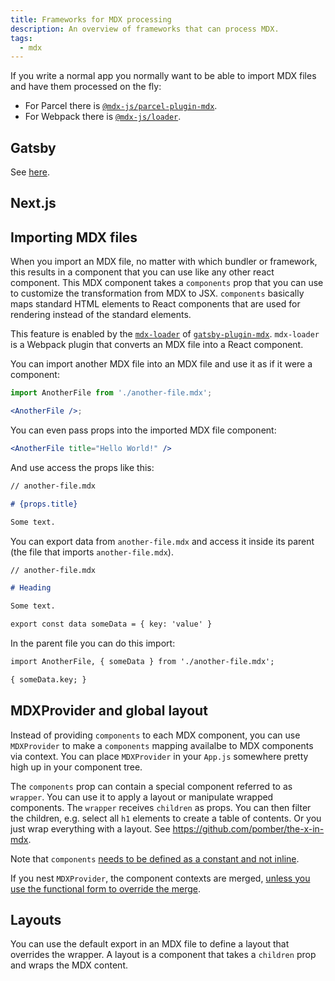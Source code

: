 ```yaml
---
title: Frameworks for MDX processing
description: An overview of frameworks that can process MDX.
tags:
  - mdx
---
```


If you write a normal app you normally want to be able to import MDX files and
have them processed on the fly:

- For Parcel there is
  [`@mdx-js/parcel-plugin-mdx`](https://mdxjs.com/getting-started/parcel).
- For Webpack there is
  [`@mdx-js/loader`](https://mdxjs.com/getting-started/webpack).

## Gatsby

See [here](/notes/gatsby/gatsby-plugin-mdx).

## Next.js

## Importing MDX files

When you import an MDX file, no matter with which bundler or framework, this
results in a component that you can use like any other react component. This MDX
component takes a `components` prop that you can use to customize the
transformation from MDX to JSX. `components` basically maps standard HTML
elements to React components that are used for rendering instead of the standard
elements.

This feature is enabled by the
[`mdx-loader`](https://github.com/gatsbyjs/gatsby/blob/master/packages/gatsby-plugin-mdx/loaders/mdx-loader.js)
of
[`gatsby-plugin-mdx`](https://github.com/gatsbyjs/gatsby/tree/master/packages/gatsby-plugin-mdx).
`mdx-loader` is a Webpack plugin that converts an MDX file into a React
component.

You can import another MDX file into an MDX file and use it as if it were a
component:

```jsx
import AnotherFile from './another-file.mdx';

<AnotherFile />;
```

You can even pass props into the imported MDX file component:

```jsx
<AnotherFile title="Hello World!" />
```

And use access the props like this:

```md
// another-file.mdx

# {props.title}

Some text.
```

You can export data from `another-file.mdx` and access it inside its parent (the
file that imports `another-file.mdx`).

```md
// another-file.mdx

# Heading

Some text.

export const data someData = { key: 'value' }
```

In the parent file you can do this import:

```md
import AnotherFile, { someData } from './another-file.mdx';

{ someData.key; }
```

## MDXProvider and global layout

Instead of providing `components` to each MDX component, you can use
`MDXProvider` to make a `components` mapping availalbe to MDX components via
context. You can place `MDXProvider` in your `App.js` somewhere pretty high up
in your component tree.

The `components` prop can contain a special component referred to as `wrapper`.
You can use it to apply a layout or manipulate wrapped components. The `wrapper`
receives `children` as props. You can then filter the children, e.g. select all
`h1` elements to create a table of contents. Or you just wrap everything with a
layout. See https://github.com/pomber/the-x-in-mdx.

Note that `components`
[needs to be defined as a constant and not inline](https://mdxjs.com/advanced/components#mdxprovider).

If you nest `MDXProvider`, the component contexts are merged,
[unless you use the functional form to override the merge](https://mdxjs.com/migrating/v1#mdxprovider).

## Layouts

You can use the default export in an MDX file to define a layout that overrides
the wrapper. A layout is a component that takes a `children` prop and wraps the
MDX content.
